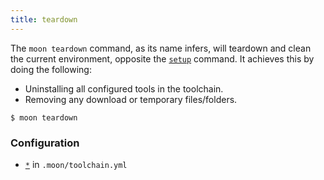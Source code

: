 ```yaml
---
title: teardown
---
```


The `moon teardown` command, as its name infers, will teardown and clean the current environment,
opposite the [`setup`](./setup) command. It achieves this by doing the following:

- Uninstalling all configured tools in the toolchain.
- Removing any download or temporary files/folders.

```shell
$ moon teardown
```

### Configuration

- [`*`](../config/toolchain) in `.moon/toolchain.yml`
